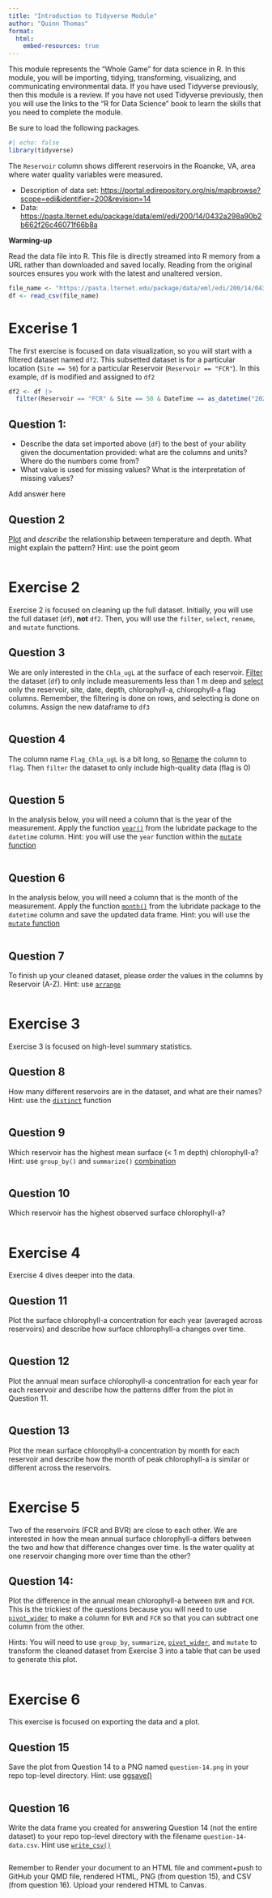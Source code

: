 ```yaml
---
title: "Introduction to Tidyverse Module"
author: "Quinn Thomas"
format:   
  html:
    embed-resources: true
---
```


This module represents the "Whole Game" for data science in R. In this module, you will be importing, tidying, transforming, visualizing, and communicating environmental data.  If you have used Tidyverse previously, then this module is a review.  If you have not used Tidyverse previously, then you will use the links to the "R for Data Science" book to learn the skills that you need to complete the module.  

Be sure to load the following packages.

```r
#| echo: false
library(tidyverse)
```

The `Reservoir` column shows different reservoirs in the Roanoke, VA, area where water quality variables were measured.

- Description of data set: <https://portal.edirepository.org/nis/mapbrowse?scope=edi&identifier=200&revision=14>
- Data: <https://pasta.lternet.edu/package/data/eml/edi/200/14/0432a298a90b2b662f26c46071f66b8a>

**Warming-up**

Read the data file into R. This file is directly streamed into R memory from a URL rather than downloaded and saved locally.  Reading from the original sources ensures you work with the latest and unaltered version.

```r
file_name <- "https://pasta.lternet.edu/package/data/eml/edi/200/14/0432a298a90b2b662f26c46071f66b8a"
df <- read_csv(file_name)
```

# Excerise 1

The first exercise is focused on data visualization, so you will start with a filtered dataset named `df2`.  This subsetted dataset is for a particular location (`Site == 50`) for a particular Reservoir (`Reservoir == "FCR"`).  In this example, `df` is modified and assigned to `df2`

```r
df2 <- df |> 
  filter(Reservoir == "FCR" & Site == 50 & DateTime == as_datetime("2022-05-09 12:46:59"))
```

## Question 1:

- Describe the data set imported above (`df`) to the best of your ability given the documentation provided: what are the columns and units? Where do the numbers come from? 
- What value is used for missing values?  What is the interpretation of missing values?

Add answer here

## Question 2

[Plot](https://r4ds.hadley.nz/data-visualize.html#two-numerical-variables) and *describe* the relationship between temperature and depth.  What might explain the pattern? Hint: use the point geom

```r

```

# Exercise 2

Exercise 2 is focused on cleaning up the full dataset.  Initially, you will use the full dataset (`df`), **not** `df2`. Then, you will use the `filter`, `select`, `rename`, and `mutate` functions.

## Question 3

We are only interested in the `Chla_ugL` at the surface of each reservoir. [Filter](https://r4ds.hadley.nz/data-transform.html#filter) the dataset (`df`) to only include measurements less than 1 m deep and [select](https://r4ds.hadley.nz/data-transform.html#sec-select) only the reservoir, site, date, depth, chlorophyll-a, chlorophyll-a flag columns.   Remember, the filtering is done on rows, and selecting is done on columns.  Assign the new dataframe to `df3`

```r

```

## Question 4

The column name `Flag_Chla_ugL` is a bit long, so [Rename](https://r4ds.hadley.nz/data-transform.html#rename) the column to `flag`.  Then `filter` the dataset to only include high-quality data (flag is 0) 

```r

```


## Question 5

In the analysis below, you will need a column that is the year of the measurement.  Apply the function [`year()`](https://r4ds.hadley.nz/datetimes.html#date-time-components) from the lubridate package to the `datetime` column. Hint: you will use the `year` function within the [`mutate` function](https://r4ds.hadley.nz/data-transform.html#sec-mutate) 

```r

```

## Question 6


In the analysis below, you will need a column that is the month of the measurement.  Apply the function [`month()`](https://r4ds.hadley.nz/datetimes.html#date-time-components) from the lubridate package to the `datetime` column and save the updated data frame. Hint: you will use the [`mutate` function](https://r4ds.hadley.nz/data-transform.html#sec-mutate) 

```r

```

## Question 7

To finish up your cleaned dataset, please order the values in the columns by Reservoir (A-Z).  Hint:  use [`arrange`](https://r4ds.hadley.nz/data-transform.html#arrange)

```r

```


# Exercise 3

Exercise 3 is focused on high-level summary statistics.

## Question 8

How many different reservoirs are in the dataset, and what are their names? Hint: use the [`distinct`](https://r4ds.hadley.nz/data-transform.html#distinct) function

```r

```

## Question 9

Which reservoir has the highest mean surface (< 1 m depth) chlorophyll-a? Hint: use `group_by()` and `summarize()` [combination](https://r4ds.hadley.nz/data-transform.html#groups)

```r

```

## Question 10

Which reservoir has the highest observed surface chlorophyll-a?

```r

```

# Exercise 4

Exercise 4 dives deeper into the data.   

## Question 11

Plot the surface chlorophyll-a concentration for each year (averaged across reservoirs) and describe how surface chlorophyll-a changes over time.

```r

```

## Question 12

Plot the annual mean surface chlorophyll-a concentration for each year for each reservoir and describe how the patterns differ from the plot in Question 11.  

```r

```

## Question 13

Plot the mean surface chlorophyll-a concentration by month for each reservoir and describe how the month of peak chlorophyll-a is similar or different across the reservoirs.

```r

```

# Exercise 5

Two of the reservoirs (FCR and BVR) are close to each other.  We are interested in how the mean annual surface chlorophyll-a differs between the two and how that difference changes over time. Is the water quality at one reservoir changing more over time than the other? 

## Question 14:

Plot the difference in the annual mean chlorophyll-a between `BVR` and `FCR`.  This is the trickiest of the questions because you will need to use [`pivot_wider`](https://r4ds.hadley.nz/data-tidy.html#widening-data) to make a column for `BVR` and `FCR` so that you can subtract one column from the other.

Hints: You will need to use `group_by`, `summarize`, [`pivot_wider`](https://r4ds.hadley.nz/data-tidy.html#widening-data), and `mutate` to transform the cleaned dataset from Exercise 3 into a table that can be used to generate this plot.


```r

```

# Exercise 6

This exercise is focused on exporting the data and a plot. 

## Question 15

Save the plot from Question 14 to a PNG named `question-14.png` in your repo top-level directory. Hint: use [ggsave()](https://r4ds.hadley.nz/data-visualize.html#sec-ggsave)

```r

```

## Question 16

Write the data frame you created for answering Question 14 (not the entire dataset) to your repo top-level directory with the filename `question-14-data.csv`.  Hint use [`write_csv()`](https://r4ds.hadley.nz/data-import.html#sec-writing-to-a-file)

```r

```

Remember to Render your document to an HTML file and comment+push to GitHub your QMD file, rendered HTML, PNG (from question 15), and CSV (from question 16).  Upload your rendered HTML to Canvas.

